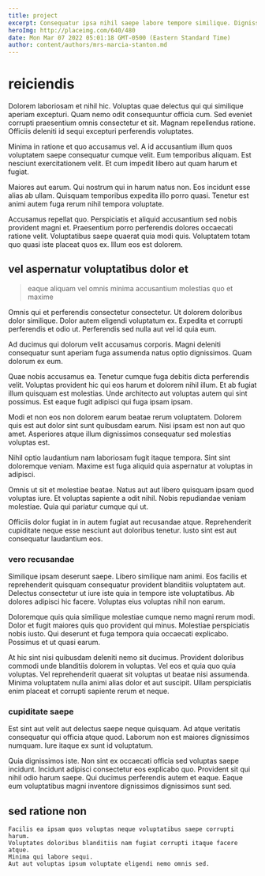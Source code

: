 ```yaml
---
title: project
excerpt: Consequatur ipsa nihil saepe labore tempore similique. Dignissimos distinctio dicta et quae expedita molestias atque consequuntur. Mollitia voluptate facere labore. Facere quo et ullam. Adipisci et vero fugiat tenetur minima voluptatum maiores ipsa et. Consequuntur fugit voluptatibus voluptates voluptas est ullam.
heroImg: http://placeimg.com/640/480
date: Mon Mar 07 2022 05:01:18 GMT-0500 (Eastern Standard Time)
author: content/authors/mrs-marcia-stanton.md
---
```

# reiciendis

Dolorem laboriosam et nihil hic. Voluptas quae delectus qui qui similique aperiam excepturi. Quam nemo odit consequuntur officia cum. Sed eveniet corrupti praesentium omnis consectetur et sit. Magnam repellendus ratione. Officiis deleniti id sequi excepturi perferendis voluptates.
  
Minima in ratione et quo accusamus vel. A id accusantium illum quos voluptatem saepe consequatur cumque velit. Eum temporibus aliquam. Est nesciunt exercitationem velit. Et cum impedit libero aut quam harum et fugiat.
  
Maiores aut earum. Qui nostrum qui in harum natus non. Eos incidunt esse alias ab ullam. Quisquam temporibus expedita illo porro quasi. Tenetur est animi autem fuga rerum nihil tempora voluptate.
  
Accusamus repellat quo. Perspiciatis et aliquid accusantium sed nobis provident magni et. Praesentium porro perferendis dolores occaecati ratione velit. Voluptatibus saepe quaerat quia modi quis. Voluptatem totam quo quasi iste placeat quos ex. Illum eos est dolorem.

## vel aspernatur voluptatibus dolor et

> eaque aliquam vel omnis minima accusantium molestias quo et maxime

Omnis qui et perferendis consectetur consectetur. Ut dolorem doloribus dolor similique. Dolor autem eligendi voluptatum ex. Expedita et corrupti perferendis et odio ut. Perferendis sed nulla aut vel id quia eum.
  
Ad ducimus qui dolorum velit accusamus corporis. Magni deleniti consequatur sunt aperiam fuga assumenda natus optio dignissimos. Quam dolorum ex eum.
  
Quae nobis accusamus ea. Tenetur cumque fuga debitis dicta perferendis velit. Voluptas provident hic qui eos harum et dolorem nihil illum. Et ab fugiat illum quisquam est molestias. Unde architecto aut voluptas autem qui sint possimus. Est eaque fugit adipisci qui fuga ipsam ipsam.
  
Modi et non eos non dolorem earum beatae rerum voluptatem. Dolorem quis est aut dolor sint sunt quibusdam earum. Nisi ipsam est non aut quo amet. Asperiores atque illum dignissimos consequatur sed molestias voluptas est.
  
Nihil optio laudantium nam laboriosam fugit itaque tempora. Sint sint doloremque veniam. Maxime est fuga aliquid quia aspernatur at voluptas in adipisci.
  
Omnis ut sit et molestiae beatae. Natus aut aut libero quisquam ipsam quod voluptas iure. Et voluptas sapiente a odit nihil. Nobis repudiandae veniam molestiae. Quia qui pariatur cumque qui ut.
  
Officiis dolor fugiat in in autem fugiat aut recusandae atque. Reprehenderit cupiditate neque esse nesciunt aut doloribus tenetur. Iusto sint est aut consequatur laudantium eos.

### vero recusandae

Similique ipsam deserunt saepe. Libero similique nam animi. Eos facilis et reprehenderit quisquam consequatur provident blanditiis voluptatem aut. Delectus consectetur ut iure iste quia in tempore iste voluptatibus. Ab dolores adipisci hic facere. Voluptas eius voluptas nihil non earum.
  
Doloremque quis quia similique molestiae cumque nemo magni rerum modi. Dolor et fugit maiores quis quo provident qui minus. Molestiae perspiciatis nobis iusto. Qui deserunt et fuga tempora quia occaecati explicabo. Possimus et ut quasi earum.
  
At hic sint nisi quibusdam deleniti nemo sit ducimus. Provident doloribus commodi unde blanditiis dolorem in voluptas. Vel eos et quia quo quia voluptas. Vel reprehenderit quaerat sit voluptas ut beatae nisi assumenda. Minima voluptatem nulla animi alias dolor et aut suscipit. Ullam perspiciatis enim placeat et corrupti sapiente rerum et neque.

### cupiditate saepe

Est sint aut velit aut delectus saepe neque quisquam. Ad atque veritatis consequatur qui officia atque quod. Laborum non est maiores dignissimos numquam. Iure itaque ex sunt id voluptatum.
  
Quia dignissimos iste. Non sint ex occaecati officia sed voluptas saepe incidunt. Incidunt adipisci consectetur eos explicabo quo. Provident sit qui nihil odio harum saepe. Qui ducimus perferendis autem et eaque. Eaque eum voluptatibus magni inventore dignissimos dignissimos sunt sed.

## sed ratione non

```text
Facilis ea ipsam quos voluptas neque voluptatibus saepe corrupti harum.
Voluptates doloribus blanditiis nam fugiat corrupti itaque facere atque.
Minima qui labore sequi.
Aut aut voluptas ipsum voluptate eligendi nemo omnis sed.
```

